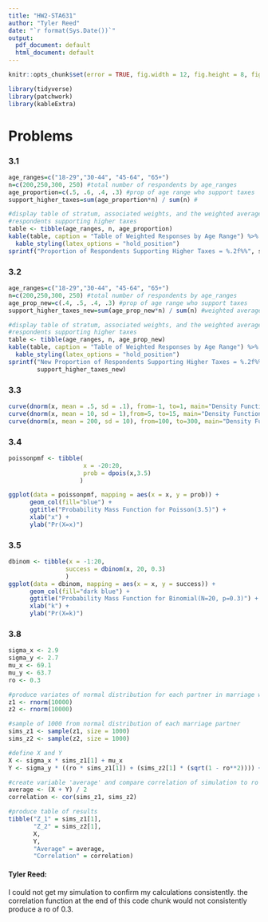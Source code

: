 ```yaml
---
title: "HW2-STA631"
author: "Tyler Reed"
date: "`r format(Sys.Date())`"
output:
  pdf_document: default
  html_document: default
---
```


```r
knitr::opts_chunk$set(error = TRUE, fig.width = 12, fig.height = 8, fig.asp = 0.618)
```

```r
library(tidyverse)
library(patchwork)
library(kableExtra)
```

# Problems

### 3.1

```r
age_ranges=c("18-29","30-44", "45-64", "65+") 
n=c(200,250,300, 250) #total number of respondents by age_ranges
age_proportion=c(.5, .6, .4, .3) #prop of age range who support taxes
support_higher_taxes=sum(age_proportion*n) / sum(n) #

#display table of stratum, associated weights, and the weighted average of 
#respondents supporting higher taxes
table <- tibble(age_ranges, n, age_proportion) 
kable(table, caption = "Table of Weighted Responses by Age Range") %>%
  kable_styling(latex_options = "hold_position")
sprintf("Proportion of Respondents Supporting Higher Taxes = %.2f%%", support_higher_taxes)
```


### 3.2

```r
age_ranges=c("18-29","30-44", "45-64", "65+") 
n=c(200,250,300, 250) #total number of respondents by age_ranges
age_prop_new=c(.4, .5, .4, .3) #prop of age range who support taxes
support_higher_taxes_new=sum(age_prop_new*n) / sum(n) #weighted average

#display table of stratum, associated weights, and the weighted average of 
#respondents supporting higher taxes
table <- tibble(age_ranges, n, age_prop_new) 
kable(table, caption = "Table of Weighted Responses by Age Range") %>%
  kable_styling(latex_options = "hold_position")
sprintf("New Proportion of Respondents Supporting Higher Taxes = %.2f%%", 
        support_higher_taxes_new)
```

### 3.3

```r

curve(dnorm(x, mean = .5, sd = .1), from=-1, to=1, main="Density Function of the Standard Normal Distribution")
curve(dnorm(x, mean = 10, sd = 1),from=5, to=15, main="Density Function of the Standard Normal Distribution")
curve(dnorm(x, mean = 200, sd = 10), from=100, to=300, main="Density Function of the Standard Normal Distribution")
```

### 3.4

```r

poissonpmf <- tibble(
                     x = -20:20,
                     prob = dpois(x,3.5)
                    )

ggplot(data = poissonpmf, mapping = aes(x = x, y = prob)) +
      geom_col(fill="blue") + 
      ggtitle("Probability Mass Function for Poisson(3.5)") +
      xlab("x") + 
      ylab("Pr(X=x)")
```


### 3.5

```r

dbinom <- tibble(x = -1:20,
                success = dbinom(x, 20, 0.3)
                )
ggplot(data = dbinom, mapping = aes(x = x, y = success)) +
      geom_col(fill="dark blue") +
      ggtitle("Probability Mass Function for Binomial(N=20, p=0.3)") +
      xlab("k") +
      ylab("Pr(X=k)")
```

### 3.8

```r

sigma_x <- 2.9
sigma_y <- 2.7
mu_x <- 69.1
mu_y <- 63.7
ro <- 0.3

#produce variates of normal distribution for each partner in marriage with n 10,000
z1 <- rnorm(10000)
z2 <- rnorm(10000)

#sample of 1000 from normal distribution of each marriage partner 
sims_z1 <- sample(z1, size = 1000)
sims_z2 <- sample(z2, size = 1000)

#define X and Y
X <- sigma_x * sims_z1[1] + mu_x
Y <- sigma_y * ((ro * sims_z1[1]) + (sims_z2[1] * (sqrt(1 - ro**2)))) + mu_y

#create variable 'average' and compare correlation of simulation to ro
average <- (X + Y) / 2
correlation <- cor(sims_z1, sims_z2)

#produce table of results
tibble("Z_1" = sims_z1[1],
       "Z_2" = sims_z2[1],
       X,
       Y,
       "Average" = average,
       "Correlation" = correlation)
```


#### Tyler Reed:

I could not get my simulation to confirm my calculations consistently.
the correlation function at the end of this code chunk would not consistently
produce a ro of 0.3.






